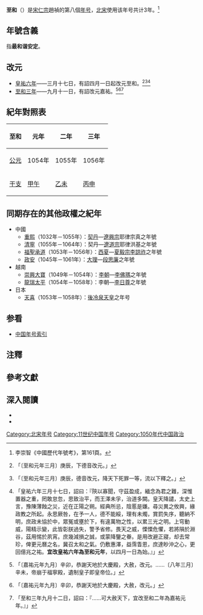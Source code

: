 {{Eranamebox|年号=至和
|起讫时间= 1054年四月－1056年九月
|政权= [[北宋|北宋]]
|帝王= [[宋仁宗|宋仁宗]]趙禎
|历时= 3年
|timeline= <timeline>
ImageSize  = width:200 height:50
PlotArea   = width:180 height:30 left:10 bottom:20
TimeAxis   = orientation:horizontal
DateFormat = yyyy
Period     = from:960 till:1127
AlignBars  = early
ScaleMajor = increment:50 start:960
Colors =
  id:canvas value:rgb(1,1,0.85)
BackgroundColors = canvas:canvas
PlotData =
  width:15 color:black
  bar:era from:start till:end
  bar:era from:1022 till:1063 color:red
  bar:era from:1054 till:1056 color:green
</timeline>
|说明= <span style="color: green">至和</span>在'''北宋'''及<span style="color: red">宋仁宗</span>时期的位置。 
}}
'''至和'''（{{kj|1054年|四月|1056年|九月}}）{{noteTag|李崇智作至和元年起於三月，根據《宋會要輯稿》，至和元年實際起於四月。}}是[[宋仁宗|宋仁宗]]趙禎的第八個[[年号|年号]]，[[北宋|北宋]]使用该年号共计3年。<ref>李崇智《中國歷代年號考》，第161頁。</ref>

==年號含義==
指'''最和谐安定'''。

==改元==
*[[1054年|皇祐六年]]——三月十七日，有詔四月一日起改元至和。<ref>{{cite wikisource|title=宋史本紀第十二仁宗四|last=脫脫|wslink=zh:宋史/卷012}}「〔至和元年三月〕庚辰，下德音改元。」</ref><ref>{{cite wikisource|title=續資治通鑑長編卷一百七十六|last=李燾|wslink=zh:續資治通鑑長編/卷176}}「〔至和元年三月〕庚辰，德音改元，降天下死罪一等，流以下釋之。」</ref><ref>{{cite wikisource|title=宋會要輯稿禮五十四|last=徐松|wslink=zh:宋會要輯稿/卷078}}「皇祐六年三月十七日，詔曰：『陝以寡聞，守茲盈成，緬念為君之難，深惟置器之重，罔敢怠忽，思致治平，而王澤未孚，治道多闕。皇天降譴，太史上言，豫陳薄蝕之災，近在正陽之朔。經典所忌，陰慝是嫌。尋災異之攸興，緣政教之所起。永思厥咎，在予一人，德不能綏，理有未燭，賞罰失序，聽納不明，庶政未協於中，眾冤或壅於下，有違萬物之性，以累三光之明。上穹動威，陽精示變，此皆彰朕過失，警予省修。畏天之威，慄慄危懼，若將隕於淵谷，茲用惕於夙宵。庶幾減損之誠，或蒙降鑒之眷。是用改避正寢，却去常珍，俾更元曆之名，冀召太和之氣。仍敷惠澤，益霈眚恩，庶達眇沖之心，更回億兆之祐。'''宜改皇祐六年為至和元年'''，以四月一日為始。』」</ref>
*[[1056年|至和三年]]——九月十一日，有詔改元嘉祐。<ref>{{cite wikisource|title=宋史本紀第十二仁宗四|last=脫脫|wslink=zh:宋史/卷012}}「〔嘉祐元年九月〕辛卯，恭謝天地於大慶殿，大赦，改元。……〔八年三月〕辛未，帝崩于福寧殿，遺制皇子即皇帝位。」</ref><ref>{{cite wikisource|title=續資治通鑑長編卷一百八十四|last=李燾|wslink=zh:續資治通鑑長編/卷184}}「〔嘉祐元年九月〕辛卯，恭謝天地於大慶殿，大赦，改元。」</ref><ref>{{cite wikisource|title=宋會要輯稿禮五十四|last=徐松|wslink=zh:宋會要輯稿/卷078}}「至和三年九月十二日，詔曰：『……可大赦天下，宜改至和二年為嘉祐元年。』」</ref>

==紀年對照表==
{| class="wikitable"  style="text-align:center;"
!至和!!元年!!二年!!三年
|-
![[公元|公元]]
|1054年||1055年||1056年
|-
![[干支|干支]]
|[[甲午|甲午]]||[[乙未|乙未]]||[[丙申|丙申]]
|}

==同期存在的其他政權之紀年==
*中國
**[[重熙|重熙]]（1032年－1055年）：[[遼朝|契丹]]—[[遼興宗|遼興宗]]耶律宗真之年號
**[[清寧|清寧]]（1055年－1064年）：契丹—[[遼道宗|遼道宗]]耶律洪基之年號
**[[福聖承道|福聖承道]]（1053年－1056年）：[[西夏|西夏]]—[[夏毅宗|夏毅宗]][[李諒祚|李諒祚]]之年號
**[[政安|政安]]（1045年－1061年）：[[大理国|大理]]—[[段思廉|段思廉]]之年號
*越南
**[[崇興大寶|崇興大寶]]（1049年－1054年）：[[李朝_(越南)|李朝]]—[[李佛瑪|李佛瑪]]之年號
**[[龍瑞太平|龍瑞太平]]（1054年－1058年）：李朝—[[李日尊|李日尊]]之年號
*日本
**[[天喜|天喜]]（1053年－1058年）：[[後冷泉天皇|後冷泉天皇]]之年号

==参看==
*[[中国年号列表#宋朝|中国年号索引]]

==注釋==
{{NoteFoot}}

==參考文獻==
{{Reflist}}

==深入閱讀==
<div>
*{{Cite book|author=[[李崇智|李崇智]]|title=中國歷代年號考|format=|url=|date=2004年12月|publisher=中華書局|location=北京|id=ISBN 7101025129}}
*{{Cite book|author=[[鄧洪波|鄧洪波]]|title=東亞歷史年表|format=pdf|url=http://www.eastasia.ntu.edu.tw/chinese/05_a04.htm|date=2005年3月|publisher=國立臺灣大學東亞經典與文化研究計劃|location=臺北|id=ISBN 9789860005189|access-date=2021-11-17|archive-date=2007-08-25|archive-url=https://web.archive.org/web/20070825002742/http://www.eastasia.ntu.edu.tw/chinese/05_a04.htm|dead-url=yes}}
</div>

{{年号|[[皇祐|皇祐]]|[[中国年号索引|北宋年号]]|[[嘉祐|嘉祐]]}}
{{宋朝年號}}

[[Category:北宋年号|Category:北宋年号]]
[[Category:11世纪中国年号|Category:11世纪中国年号]]
[[Category:1050年代中国政治|Category:1050年代中国政治]]
